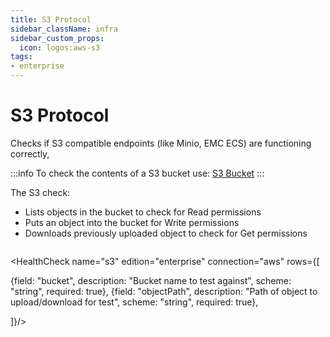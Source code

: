 ```yaml
---
title: S3 Protocol
sidebar_className: infra
sidebar_custom_props:
  icon: logos:aws-s3
tags:
- enterprise
---
```


# <Icon name="aws-s3" /> S3 Protocol

Checks if S3 compatible endpoints (like Minio, EMC ECS) are functioning correctly,

:::info
To check the contents of a S3 bucket use: [S3 Bucket](folder#s3)
:::

The S3 check:

- Lists objects in the bucket to check for Read permissions
- Puts an object into the bucket for Write permissions
- Downloads previously uploaded object to check for Get permissions


```yaml title="s3-protocol"  file=<rootDir>/modules/canary-checker/fixtures/aws/s3-protocol.yaml
```
<HealthCheck name="s3" edition="enterprise" connection="aws" rows={[

  {field: "bucket", description: "Bucket name to test against", scheme: "string", required: true},
  {field: "objectPath", description: "Path of object to upload/download for test", scheme: "string", required: true},

]}/>


